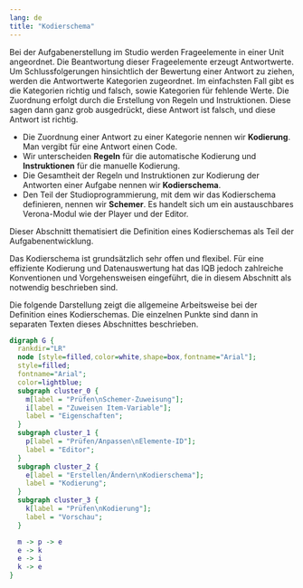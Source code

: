 ```yaml
---
lang: de
title: "Kodierschema"
---
```


Bei der Aufgabenerstellung im Studio werden Frageelemente in einer Unit angeordnet. Die Beantwortung dieser Frageelemente erzeugt Antwortwerte. Um Schlussfolgerungen hinsichtlich der Bewertung einer Antwort zu ziehen, werden die Antwortwerte Kategorien zugeordnet. Im einfachsten Fall gibt es die Kategorien richtig und falsch, sowie Kategorien für fehlende Werte. Die Zuordnung erfolgt durch die Erstellung von Regeln und Instruktionen. Diese sagen dann ganz grob ausgedrückt, diese Antwort ist falsch, und diese Antwort ist richtig.

* Die Zuordnung einer Antwort zu einer Kategorie nennen wir **Kodierung**. Man vergibt für eine Antwort einen Code.
* Wir unterscheiden **Regeln** für die automatische Kodierung und **Instruktionen** für die manuelle Kodierung.
* Die Gesamtheit der Regeln und Instruktionen zur Kodierung der Antworten einer Aufgabe nennen wir **Kodierschema**.
* Den Teil der Studioprogrammierung, mit dem wir das Kodierschema definieren, nennen wir **Schemer**. Es handelt sich um ein austauschbares Verona-Modul wie der Player und der Editor.

Dieser Abschnitt thematisiert die Definition eines Kodierschemas als Teil der Aufgabenentwicklung.

::: {.callout-note}
Das Kodierschema ist grundsätzlich sehr offen und flexibel. Für eine effiziente Kodierung und Datenauswertung hat das IQB jedoch zahlreiche Konventionen und Vorgehensweisen eingeführt, die in diesem Abschnitt als notwendig beschrieben sind.
:::

Die folgende Darstellung zeigt die allgemeine Arbeitsweise bei der Definition eines Kodierschemas. Die einzelnen Punkte sind dann in separaten Texten dieses Abschnittes beschrieben.
```dot
digraph G {
  rankdir="LR"
  node [style=filled,color=white,shape=box,fontname="Arial"];
  style=filled;
  fontname="Arial";
  color=lightblue;
  subgraph cluster_0 {
    m[label = "Prüfen\nSchemer-Zuweisung"];
    i[label = "Zuweisen Item-Variable"];
    label = "Eigenschaften";
  }
  subgraph cluster_1 {
    p[label = "Prüfen/Anpassen\nElemente-ID"];
    label = "Editor";
  }
  subgraph cluster_2 {
    e[label = "Erstellen/Ändern\nKodierschema"];
    label = "Kodierung";
  }
  subgraph cluster_3 {
    k[label = "Prüfen\nKodierung"];
    label = "Vorschau";
  }

  m -> p -> e
  e -> k
  e -> i
  k -> e
}
```